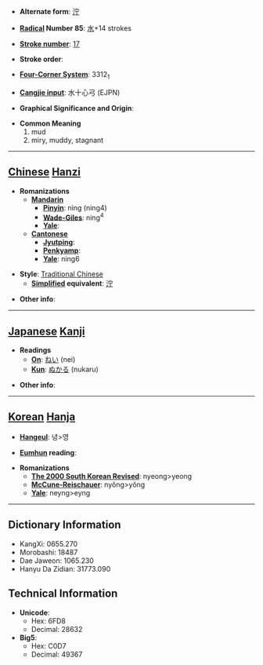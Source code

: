 * '''Alternate form''': [[泞]]

* '''[[Wiktionary:Chinese radical index| Radical]] Number 85''': [[Wiktionary:Chinese radical index 水|水]]+14 strokes

* '''[[Wiktionary:Chinese total strokes index|Stroke number]]''': [[Wiktionary:Chinese total strokes index 17|17]]

* '''Stroke order''': 

* '''[[Wiktionary:Chinese four corner index|Four-Corner System]]''': 3312<sub>1</sub>

* '''[[Wiktionary:Chinese Cangjie index|Cangjie input]]''': 水十心弓 (EJPN)

* '''Graphical Significance and Origin''': 

* '''Common Meaning'''
*#mud
*# miry, muddy, stagnant


----

== [[Chinese]] [[Hanzi]] ==

* '''Romanizations'''
** '''[[Mandarin]]'''
*** '''[[Pinyin]]''': nìng (ning4)
*** '''[[Wade-Giles]]''': ning<sup>4</sup>
*** '''[[Yale]]''': 
** '''[[Cantonese]]'''
*** '''[[Jyutping]]''':
*** '''[[Penkyamp]]''': 
*** '''[[Yale]]''': ning6

* '''Style''': [[Traditional Chinese]] 
** '''[[Simplified Chinese|Simplified]] equivalent''': [[泞]]

* '''Other info''': 

----

== [[Japanese]] [[Kanji]] ==

* '''Readings'''
** '''[[On]]''': [[ねい]] (nei)
** '''[[Kun]]''': [[ぬかる]] (nukaru)

* '''Other info''':  

----

== [[Korean]] [[Hanja]] ==

* '''[[Hangeul]]''': 녕>영

* '''[[Eumhun]] reading''': 

* '''Romanizations'''
** '''[[The 2000 South Korean Revised Romanization|The 2000 South Korean Revised]]''': nyeong>yeong
** '''[[McCune-Reischauer]]''': nyŏng>yŏng
** '''[[Yale]]''': neyng>eyng

----

== Dictionary Information ==

* KangXi: 0655.270
* Morobashi: 18487
* Dae Jaweon: 1065.230
* Hanyu Da Zidian: 31773.090

== Technical Information ==

* '''Unicode''':
** Hex: 6FD8
** Decimal: 28632
* '''Big5''':
** Hex: C0D7
** Decimal: 49367